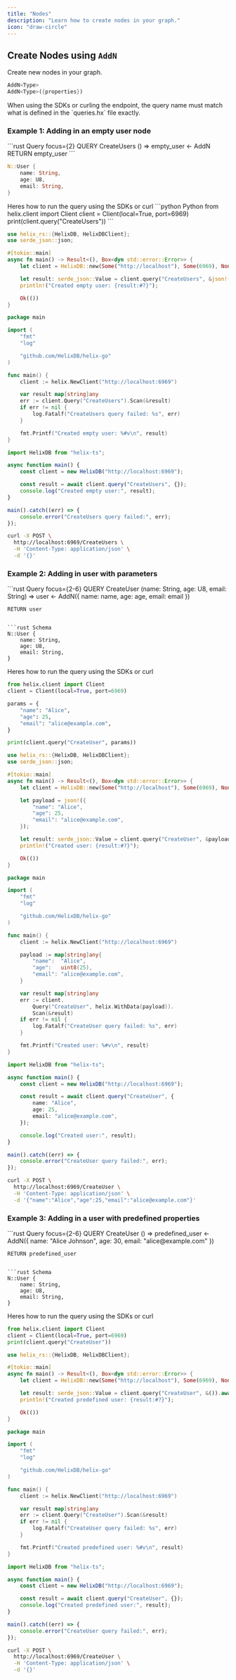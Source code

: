 ```yaml
---
title: "Nodes"
description: "Learn how to create nodes in your graph."
icon: "draw-circle"
---
```


## Create Nodes using `AddN` &nbsp;

Create new nodes in your graph.

```rust
AddN<Type>
AddN<Type>({properties})
```

<Warning>
When using the SDKs or curling the endpoint, the query name must match what is defined in the `queries.hx` file exactly.
</Warning>

### Example 1: Adding in an empty user node
<CodeGroup>
```rust Query focus={2}
QUERY CreateUsers () =>
    empty_user <- AddN<User>
    RETURN empty_user
```

```rust Schema
N::User {
    name: String,
    age: U8,
    email: String,
}
```
</CodeGroup>
Heres how to run the query using the SDKs or curl

<CodeGroup>
```python Python
from helix.client import Client
client = Client(local=True, port=6969)
print(client.query("CreateUsers"))
```

```rust Rust [expandable]
use helix_rs::{HelixDB, HelixDBClient};
use serde_json::json;

#[tokio::main]
async fn main() -> Result<(), Box<dyn std::error::Error>> {
    let client = HelixDB::new(Some("http://localhost"), Some(6969), None);

    let result: serde_json::Value = client.query("CreateUsers", &json!({})).await?;
    println!("Created empty user: {result:#?}");

    Ok(())
}
```

```go Go [expandable]
package main

import (
    "fmt"
    "log"

    "github.com/HelixDB/helix-go"
)

func main() {
    client := helix.NewClient("http://localhost:6969")

    var result map[string]any
    err := client.Query("CreateUsers").Scan(&result)
    if err != nil {
        log.Fatalf("CreateUsers query failed: %s", err)
    }

    fmt.Printf("Created empty user: %#v\n", result)
}
```

```typescript TypeScript [expandable]
import HelixDB from "helix-ts";

async function main() {
    const client = new HelixDB("http://localhost:6969");

    const result = await client.query("CreateUsers", {});
    console.log("Created empty user:", result);
}

main().catch((err) => {
    console.error("CreateUsers query failed:", err);
});
```

```bash Curl
curl -X POST \
  http://localhost:6969/CreateUsers \
  -H 'Content-Type: application/json' \
  -d '{}'
```
</CodeGroup>


### Example 2: Adding in user with parameters
<CodeGroup>
```rust Query focus={2-6}
QUERY CreateUser (name: String, age: U8, email: String) =>
    user <- AddN<User>({
        name: name,
        age: age,
        email: email
    })

    RETURN user
```

```rust Schema
N::User {
    name: String,
    age: U8,
    email: String,
}
```
</CodeGroup>

Heres how to run the query using the SDKs or curl
<CodeGroup>
```python Python [expandable]
from helix.client import Client
client = Client(local=True, port=6969)

params = {
    "name": "Alice",
    "age": 25,
    "email": "alice@example.com",
}

print(client.query("CreateUser", params))
```

```rust Rust [expandable]
use helix_rs::{HelixDB, HelixDBClient};
use serde_json::json;

#[tokio::main]
async fn main() -> Result<(), Box<dyn std::error::Error>> {
    let client = HelixDB::new(Some("http://localhost"), Some(6969), None);

    let payload = json!({
        "name": "Alice",
        "age": 25,
        "email": "alice@example.com",
    });

    let result: serde_json::Value = client.query("CreateUser", &payload).await?;
    println!("Created user: {result:#?}");

    Ok(())
}
```

```go Go [expandable]
package main

import (
    "fmt"
    "log"

    "github.com/HelixDB/helix-go"
)

func main() {
    client := helix.NewClient("http://localhost:6969")

    payload := map[string]any{
        "name":  "Alice",
        "age":   uint8(25),
        "email": "alice@example.com",
    }

    var result map[string]any
    err := client.
        Query("CreateUser", helix.WithData(payload)).
        Scan(&result)
    if err != nil {
        log.Fatalf("CreateUser query failed: %s", err)
    }

    fmt.Printf("Created user: %#v\n", result)
}
```

```typescript TypeScript [expandable]
import HelixDB from "helix-ts";

async function main() {
    const client = new HelixDB("http://localhost:6969");

    const result = await client.query("CreateUser", {
        name: "Alice",
        age: 25,
        email: "alice@example.com",
    });

    console.log("Created user:", result);
}

main().catch((err) => {
    console.error("CreateUser query failed:", err);
});
```

```bash Curl
curl -X POST \
  http://localhost:6969/CreateUser \
  -H 'Content-Type: application/json' \
  -d '{"name":"Alice","age":25,"email":"alice@example.com"}'
```
</CodeGroup>


### Example 3: Adding in a user with predefined properties
<CodeGroup>
```rust Query focus={2-6}
QUERY CreateUser () =>
    predefined_user <- AddN<User>({
        name: "Alice Johnson",
        age: 30,
        email: "alice@example.com"
    })

    RETURN predefined_user
```

```rust Schema
N::User {
    name: String,
    age: U8,
    email: String,
}
```
</CodeGroup>


Heres how to run the query using the SDKs or curl
<CodeGroup>
```python Python
from helix.client import Client
client = Client(local=True, port=6969)
print(client.query("CreateUser"))
```

```rust Rust [expandable]
use helix_rs::{HelixDB, HelixDBClient};

#[tokio::main]
async fn main() -> Result<(), Box<dyn std::error::Error>> {
    let client = HelixDB::new(Some("http://localhost"), Some(6969), None);

    let result: serde_json::Value = client.query("CreateUser", &()).await?;
    println!("Created predefined user: {result:#?}");

    Ok(())
}
```

```go Go [expandable]
package main

import (
    "fmt"
    "log"

    "github.com/HelixDB/helix-go"
)

func main() {
    client := helix.NewClient("http://localhost:6969")

    var result map[string]any
    err := client.Query("CreateUser").Scan(&result)
    if err != nil {
        log.Fatalf("CreateUser query failed: %s", err)
    }

    fmt.Printf("Created predefined user: %#v\n", result)
}
```

```typescript TypeScript [expandable]
import HelixDB from "helix-ts";

async function main() {
    const client = new HelixDB("http://localhost:6969");

    const result = await client.query("CreateUser", {});
    console.log("Created predefined user:", result);
}

main().catch((err) => {
    console.error("CreateUser query failed:", err);
});
```

```bash Curl
curl -X POST \
  http://localhost:6969/CreateUser \
  -H 'Content-Type: application/json' \
  -d '{}'
```
</CodeGroup>
